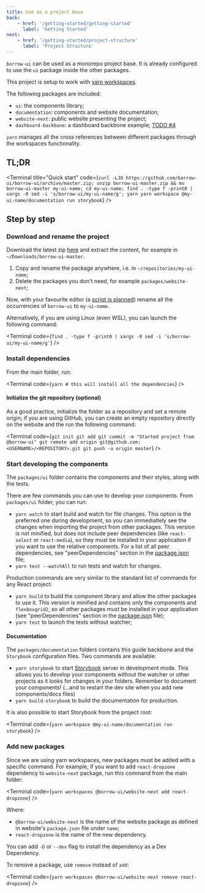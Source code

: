 ```yaml
---
title: Use as a project base
back:
    - href: '/getting-started/getting-started'
      label: 'Getting Started'
next:
    - href: '/getting-started/project-structure'
      label: 'Project Structure'
---
```


`borrow-ui` can be used as a monorepo project base. It is already configured to
use the `ui` package inside the other packages.

This project is setup to work with [yarn workspaces](https://yarnpkg.com/features/workspaces).

The following packages are included:

-   `ui`: the components library;
-   `documentation`: components and website documentation;
-   `website-next`: public website presenting the project;
-   `dashboard-backbone`: a dashboard backbone example; [TODO #4](https://github.com/borrow-ui/borrow-ui/issues/4)

`yarn` manages all the cross references between different packages through the workspaces functionality.

## TL;DR

<Terminal
    title="Quick start"
    code={`curl -LJO https://github.com/borrow-ui/borrow-ui/archive/master.zip;
unzip borrow-ui-master.zip && mv borrow-ui-master my-ui-name;
cd my-ui-name;
find . -type f -print0 | xargs -0 sed -i 's/borrow-ui/my-ui-name/g';
yarn
yarn workspace @my-ui-name/documentation run storybook`}
/>

## Step by step

### Download and rename the project

Download the latest zip [here](https://github.com/borrow-ui/borrow-ui/archive/master.zip)
and extract the content, for example in `~/Downloads/borrow-ui-master`.

1. Copy and rename the package anywhere, i.e. in `~/repositories/my-ui-name`;
2. Delete the packages you don't need, for example `packages/website-next`;

Now, with your favourite editor (a [script is planned](https://github.com/borrow-ui/borrow-ui/issues/5))
rename all the occurrencies of `borrow-ui` to `my-ui-name`.

Alternatively, if you are using Linux (even WSL), you can launch the following command:

<Terminal code={`find . -type f -print0 | xargs -0 sed -i 's/borrow-ui/my-ui-name/g'`} />

### Install dependencies

From the main folder, run:

<Terminal code={`yarn # this will install all the dependencies`} />

#### Initialize the git repository (optional)

As a good practice, initialize the folder as a repository and set a remote origin; if you are using GitHub, you
can create an empty repository directly on the website and the run the following command:

<Terminal
    code={`git init
git add
git commit -m "Started project from @borrow-ui"
git remote add origin git@github.com:<USERNAME>/<REPOSITORY>.git
git push -u origin master`}
/>

### Start developing the components

The `packages/ui` folder contains the components and their styles, along with the tests.

There are few commands you can use to develop your components. From `packages/ui` folder, you can run:

-   `yarn watch` to start build and watch for file changes. This option is the preferred one during development,
    so you can immediatlely see the changes when importing the project from other packages. This version is not minified,
    but does not include peer dependencies (like `react-select` or `react-media`), so they must be installed in your
    application if you want to use the relative components. For a list of all peer dependencies,
    see "peerDependencies" section in the [package.json](https://github.com/borrow-ui/borrow-ui/blob/master/packages/ui/package.json) file;
-   `yarn test --watchAll` to run tests and watch for changes.

Production commands are very similar to the standard list of commands for any React project:

-   `yarn build` to build the component library and allow the other packages to use it.
    This version is minified and contains only the components and `flexboxgrid2`, so all other packages
    must be installed in your application
    (see "peerDependencies" section in the [package.json](https://github.com/borrow-ui/borrow-ui/blob/master/packages/ui/package.json) file);
-   `yarn test` to launch the tests without watcher;

#### Documentation

The `packages/documentation` folders contains this guide backbone and the `Storybook` configuration files.
Two commands are available:

-   `yarn storybook` to start [Storybook](https://storybook.js.org/) server in development mode.
    This allows you to develop your components without the watcher or other projects as it looks for changes
    in your folders. Remember to document your components! (...and to restart the dev site when you add new components/docs files)
-   `yarn build-storybook` to build the documentation for production.

It is also possible to start Storybook from the project root:

<Terminal code={`yarn workspace @my-ui-name/documentation run storybook`} />

### Add new packages

Since we are using yarn workspaces, new packages must be added with a specific command.
For example, if you want to add `react-dropzone` dependency to `website-next` package, run this command from the main folder:

<Terminal code={`yarn workspaces @borrow-ui/website-next add react-dropzone`} />

Where:

-   `@borrow-ui/website-next` is the name of the website package as defined in website's `package.json` file under `name`;
-   `react-dropzone` is the name of the new dependency.

You can add `-D` or `--dev` flag to install the dependency as a Dev Dependency.

To remove a package, use `remove` instead of `add`:

<Terminal code={`yarn workspaces @borrow-ui/website-next remove react-dropzone`} />
